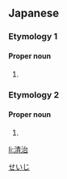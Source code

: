==Japanese==

===Etymology 1===
{{ja-kanjitab|せい|じ}}

====Proper noun====
{{ja-pos|せいじ|proper}}

# {{given name|male|lang=ja}}

===Etymology 2===
{{ja-kanjitab|きよ|はる}}

====Proper noun====
{{ja-pos|きよはる|proper}}

# {{given name|male|lang=ja}}

[[Category:Japanese male given names|せいじ]]

[[li:清治]]